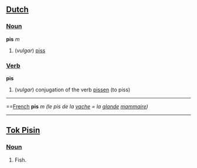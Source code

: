 ==[[Dutch]]==
===[[Noun]]===
'''pis''' ''m''
#(''vulgar'') [[piss]]
===[[Verb]]===
'''pis'''
#(''vulgar'') conjugation of the verb [[pissen]] (to piss)
----
==[[French]]
'''pis''' ''m'' ''(le pis de la [[vache]] = la [[glande]] [[mammaire]])''
----
==[[Tok Pisin]]==

===[[Noun]]===

# Fish.